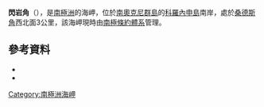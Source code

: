 {{Coord|60|41|S|45|21|W|source:GNIS|display=title}}

'''閃岩角'''（{{lang-en|Amphibolite Point}}），是[[南極洲|南極洲]]的海岬，位於[[南奧克尼群島|南奧克尼群島]]的[[科羅內申島|科羅內申島]]南岸，處於[[桑德斯角|桑德斯角]]西北面3公里，該海岬現時由[[南極條約體系|南極條約體系]]管理。

==參考資料==
*{{cite gnis | type = antarid | id = 366| name =Amphibolite Point| accessdate = 2011-05-10}}
*{{usgs-gazetteer|id=366}}

{{Antarctica-geo-stub}}
[[Category:南極洲海岬|Category:南極洲海岬]]